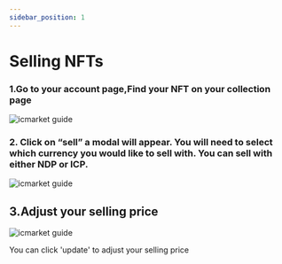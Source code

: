 ```yaml
---
sidebar_position: 1
---
```


# Selling NFTs

### 1.Go to your account page,Find your NFT on your collection page

![icmarket guide](https://docs.icmarket.app/imgs/media/16487129899721/16487208470712.jpg)

### 2. Click on “sell” a modal will appear. You will need to select which currency you would like to sell with. You can sell with either NDP or ICP.

![icmarket guide](https://docs.icmarket.app/imgs/media/16487129899721/16487209098710.jpg)

## 3.Adjust your selling price

![icmarket guide](https://docs.icmarket.app/imgs/media/16487129899721/16487208677608.jpg)

You can click 'update' to adjust your selling price
